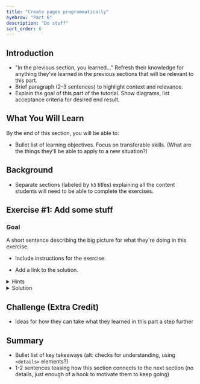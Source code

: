 ```yaml
---
title: "Create pages programmatically"
eyebrow: "Part 6"
description: "Do stuff"
sort_order: 6
---
```



## Introduction

- "In the previous section, you learned..." Refresh their knowledge for anything they’ve learned in the previous sections that will be relevant to this part.
- Brief paragraph (2-3 sentences) to highlight context and relevance.
- Explain the goal of this part of the tutorial. Show diagrams, list acceptance criteria for desired end result.

## What You Will Learn

By the end of this section, you will be able to:

- Bullet list of learning objectives. Focus on transferable skills. (What are the things they'll be able to apply to a new situation?)

## Background

- Separate sections (labeled by `h3` titles) explaining all the content students will need to be able to complete the exercises.

## Exercise #1: Add some stuff

### Goal

A short sentence describing the big picture for what they're doing in this exercise.

- Include instructions for the exercise.

- Add a link to the solution.

<details>
  <summary>Hints</summary>

Include tips to help students if they get stuck. Can include a bullet list or numbered list (if order of steps is important).

</details>

<details>
  <summary>Solution</summary>

You'll learn more if you work through the exercise on your own.

But if you get stuck, here's [one possible solution](https://github.com/meganesu/gatsby-intro-workshop-example-site/commit/43d66aec890f22019b10d63e7bb36e3a6a354d72).

**&uarr; Replace this link with the right commit for this exercise**

</details>

## Challenge (Extra Credit)

- Ideas for how they can take what they learned in this part a step further

## Summary

- Bullet list of key takeaways (alt: checks for understanding, using `<details>` elements?)
- 1-2 sentences teasing how this section connects to the next section (no details, just enough of a hook to motivate them to keep going)

<PreviousNext
  prevTo="/part-5"
  prevText="Part 5"
  nextTo="/part-7"
  nextText="Part 7"
/>
